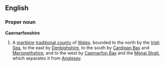 ==English==
===Proper noun===
'''Caernarfonshire'''
{{wikipedia}}
# A [[maritime]] [[traditional county]] of [[Wales]]. bounded to the north by the [[Irish Sea]], to the east by [[Denbighshire]], to the south by [[Cardigan Bay]] and [[Merionethshire]], and to the west by [[Caernarfon Bay]] and the [[Menai Strait]], which separates it from [[Anglesey]].
